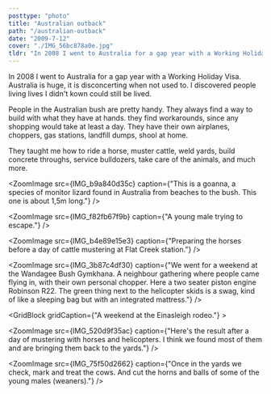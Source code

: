 ```yaml
---
posttype: "photo"
title: "Australian outback"
path: "/australian-outback"
date: "2009-7-12"
cover: "./IMG_56bc878a0e.jpg"
tldr: "In 2008 I went to Australia for a gap year with a Working Holiday Visa. Australia is huge, it is disconcerting when not used to."
---
```




<MetaBox>
	<Data caption="Year" nodata="2009"/>
	<Data caption="Country" nodata="Australia"/>
	<Data caption="Camera" nodata="Canon PowerShot Pro1, Pentax*ist DL, unknown film camera"/>
</MetaBox>

In 2008 I went to Australia for a gap year with a Working Holiday Visa. Australia is huge, it is disconcerting when not used to. I discovered people living lives I didn't kown could still be lived. 

People in the Australian bush are pretty handy. They always find a way to build with what they have at hands. they find workarounds, since any shopping would take at least a day. They have their own airplanes, choppers, gas stations, landfill dumps, shool at home. 

They taught me how to ride a horse, muster cattle, weld yards, build concrete throughs, service bulldozers, take care of the animals, and much more.

<ZoomImage src={IMG_b9a840d35c} caption={"This is a goanna, a species of monitor lizard found in Australia from beaches to the bush. This one is about 1,5m long."} />

<ZoomImage src={IMG_56bc878a0e} />

<GridBlock >	
	<ZoomImage src={IMG_5f0d58e994} />
	<ZoomImage src={IMG_b6fb38be63} caption={"Tilly, a crazy dog with too much energy."} />
</GridBlock>

<ZoomImage src={IMG_f82fb67f9b} caption={"A young male trying to escape."} />

<ZoomImage src={IMG_b4e89e15e3} caption={"Preparing the horses before a day of cattle mustering at Flat Creek station."} />

<ZoomImage src={IMG_3b87c4df30} caption={"We went for a weekend at the Wandagee Bush Gymkhana. A neighbour gathering where people came flying in, with their own personal chopper. Here a two seater piston engine Robinson R22. The green thing next to the helicopter skids is a swag, kind of like a sleeping bag but with an integrated mattress."} />

<GridBlock gridCaption={"A weekend at the Einasleigh rodeo."} >	
	<ZoomImage src={IMG_ab92817027} />
	<ZoomImage src={IMG_917ab9443f} />
</GridBlock>

<ZoomImage src={IMG_fe7daa98a9} />
<ZoomImage src={IMG_41f927fa8d} />
<ZoomImage src={IMG_c7c1866920} caption={"A car at Wandagee station. It is named 'Red back' after the infamous Australian spider. This car is hardended with steel bars because it is used to catch cattle or camels, with old tyres on each sides so as no to hurt them."} />

<ZoomImage src={IMG_520d9f35ac} caption={"Here's the result after a day of mustering with horses and helicopters. I think we found most of them and are bringing them back to the yards."} />

<ZoomImage src={IMG_75f50d2662} caption={"Once in the yards we check, mark and treat the cows. And cut the horns and balls of some of the young males (weaners)."} />

<GridBlock>
	<ZoomImage src={IMG_8959d06b47} />
	<ZoomImage src={IMG_72a1529848} />
</GridBlock>

<GridBlock>
	<ZoomImage src={IMG_09d59e4f12} />
	<ZoomImage src={IMG_74fad583af} />
</GridBlock>